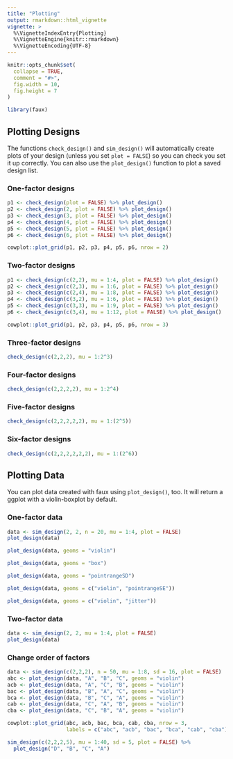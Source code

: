 ```yaml
---
title: "Plotting"
output: rmarkdown::html_vignette
vignette: >
  %\VignetteIndexEntry{Plotting}
  %\VignetteEngine{knitr::rmarkdown}
  %\VignetteEncoding{UTF-8}
---
```


```r
knitr::opts_chunk$set(
  collapse = TRUE,
  comment = "#>",
  fig.width = 10, 
  fig.height = 7
)
```

```r
library(faux)
```

## Plotting Designs

The functions `check_design()` and `sim_design()` will automatically create plots of your design (unless you set `plot = FALSE`) so you can check you set it up correctly. You can also use the `plot_design()` function to plot a saved design list.

### One-factor designs

```r
p1 <- check_design(plot = FALSE) %>% plot_design()
p2 <- check_design(2, plot = FALSE) %>% plot_design()
p3 <- check_design(3, plot = FALSE) %>% plot_design()
p4 <- check_design(4, plot = FALSE) %>% plot_design()
p5 <- check_design(5, plot = FALSE) %>% plot_design()
p6 <- check_design(6, plot = FALSE) %>% plot_design()

cowplot::plot_grid(p1, p2, p3, p4, p5, p6, nrow = 2)
```

### Two-factor designs

```r
p1 <- check_design(c(2,2), mu = 1:4, plot = FALSE) %>% plot_design()
p2 <- check_design(c(2,3), mu = 1:6, plot = FALSE) %>% plot_design()
p3 <- check_design(c(2,4), mu = 1:8, plot = FALSE) %>% plot_design()
p4 <- check_design(c(3,2), mu = 1:6, plot = FALSE) %>% plot_design()
p5 <- check_design(c(3,3), mu = 1:9, plot = FALSE) %>% plot_design()
p6 <- check_design(c(3,4), mu = 1:12, plot = FALSE) %>% plot_design()

cowplot::plot_grid(p1, p2, p3, p4, p5, p6, nrow = 3)
```

### Three-factor designs

```r
check_design(c(2,2,2), mu = 1:2^3)
```

### Four-factor designs

```r
check_design(c(2,2,2,2), mu = 1:2^4)
```

### Five-factor designs

```r
check_design(c(2,2,2,2,2), mu = 1:(2^5))
```

### Six-factor designs

```r
check_design(c(2,2,2,2,2,2), mu = 1:(2^6))
```


## Plotting Data

You can plot data created with faux using `plot_design()`, too. It will return a ggplot with a violin-boxplot by default.

### One-factor data

```r
data <- sim_design(2, 2, n = 20, mu = 1:4, plot = FALSE)
plot_design(data)
```

```r
plot_design(data, geoms = "violin")
```

```r
plot_design(data, geoms = "box")
```

```r
plot_design(data, geoms = "pointrangeSD")
```

```r
plot_design(data, geoms = c("violin", "pointrangeSE"))
```

```r
plot_design(data, geoms = c("violin", "jitter"))
```

### Two-factor data

```r
data <- sim_design(2, 2, mu = 1:4, plot = FALSE)
plot_design(data)
```

### Change order of factors

```r
data <- sim_design(c(2,2,2), n = 50, mu = 1:8, sd = 16, plot = FALSE)
abc <- plot_design(data, "A", "B", "C", geoms = "violin")
acb <- plot_design(data, "A", "C", "B", geoms = "violin")
bac <- plot_design(data, "B", "A", "C", geoms = "violin")
bca <- plot_design(data, "B", "C", "A", geoms = "violin")
cab <- plot_design(data, "C", "A", "B", geoms = "violin")
cba <- plot_design(data, "C", "B", "A", geoms = "violin")

cowplot::plot_grid(abc, acb, bac, bca, cab, cba, nrow = 3, 
                   labels = c("abc", "acb", "bac", "bca", "cab", "cba"))
```



```r
sim_design(c(2,2,2,5), mu = 1:40, sd = 5, plot = FALSE) %>% 
  plot_design("D", "B", "C", "A")
```
